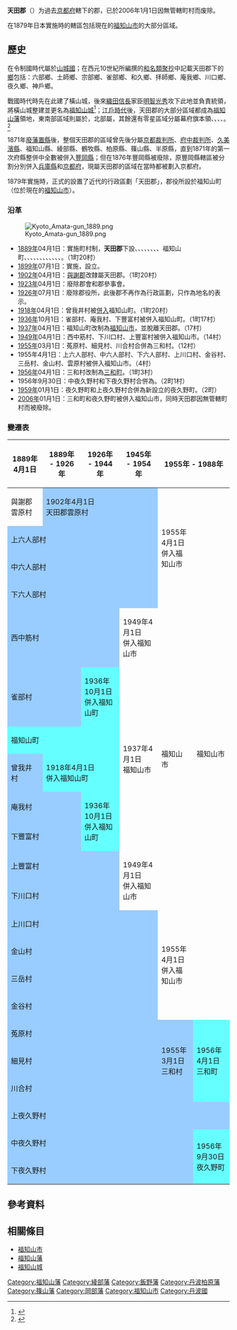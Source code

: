 {{日本郡 (廢除)
| 郡= 天田郡
| 日文原名= 天田郡
| 平假名= あまたぐん
| 羅馬字拼音= Amata-gun
| 地圖=
| 廢除時間= 2006年1月1日
| 廢除理由= 無管轄町村
| 廢除時處置= '''天田郡''' → [[福知山市|福知山市]]
| 現在郡= 福知山市
| 都道府縣= 京都府
| 町=2
| 村=
| 經度=
| 緯度=
| 注記=
|}}

'''天田郡'''（{{jpn|j=天田郡|hg=あまたぐん|rm=Amata gun|f=y}}）为過去[[京都府|京都府]]轄下的郡，已於2006年1月1日因無管轄町村而废除。

在1879年日本實施{{tsl|ja|郡区町村編制法|郡區町村編制法}}時的轄區包括現在的[[福知山市|福知山市]]的大部分區域。

== 歷史 ==

在令制國時代屬於[[山城國|山城國]]；在西元10世紀所編撰的[[和名類聚抄|和名類聚抄]]中記載天田郡下的[[鄉|鄉]]包括：六部鄉、土師鄉、宗部鄉、雀部鄉、和久鄉、拝師鄉、庵我鄉、川口鄉、夜久鄉、神戶鄉。

戰國時代時{{tsl|ja|塩見頼勝|鹽見頼勝}}先在此建了橫山城，後來[[織田信長|織田信長]]家臣[[明智光秀|明智光秀]]攻下此地並負責統領，將橫山城整建並更名為[[福知山城|福知山城]]<Ref name="Brief">
{{Cite web| url=http://www.city.fukuchiyama.kyoto.jp/about/fukuchiyama/outline/| title=概要| publisher=福知山市政府| accessdate=2017-06-08| language=ja| archive-url=https://web.archive.org/web/20171007211539/http://www.city.fukuchiyama.kyoto.jp/about/fukuchiyama/outline/| archive-date=2017-10-07| dead-url=yes}}
</ref>；[[江戶時代|江戶時代]]後，天田郡的大部分區域都成為[[福知山藩|福知山藩]]領地，東南部區域則屬於{{Tsl|ja|綾部藩}}，北部屬{{tsl|ja|飯野藩}}，其餘還有零星區域分屬幕府旗本領、{{tsl|ja|鶴牧藩}}、{{tsl|ja|丹波柏原藩}}、{{tsl|ja|篠山藩}}、{{tsl|ja|岡部藩}}。<ref>{{Cite web| url=http://www.rekihaku.ac.jp/up-cgi/login.pl?p=param/kyud/db_param| title=舊高舊領取調帳資料庫檢索| publisher=[[國立歷史民俗博物館|國立歷史民俗博物館]]| language=ja| accessdate=2020-10-05| archive-date=2020-08-25| archive-url=https://web.archive.org/web/20200825042351/http://www.rekihaku.ac.jp/up-cgi/login.pl?p=param%2Fkyud%2Fdb_param| dead-url=yes}}</ref>

1871年[[廢藩置縣|廢藩置縣]]後，整個天田郡的區域曾先後分屬[[京都裁判所|京都裁判所]]、[[府中裁判所|府中裁判所]]、[[久美濱縣|久美濱縣]]、福知山縣、綾部縣、鶴牧縣、柏原縣、篠山縣、半原縣，直到1871年的第一次府縣整併中全數被併入[[豐岡縣|豐岡縣]]；但在1876年豐岡縣被廢除，原豐岡縣轄區被分割分別併入[[兵庫縣|兵庫縣]]和[[京都府|京都府]]，現屬天田郡的區域在當時都被劃入京都府。

1879年實施{{tsl|ja|郡区町村編制法|郡區町村編制法}}時，正式的設置了近代的行政區劃「天田郡」，郡役所設於福知山町（位於現在的[[福知山市|福知山市]]）。

=== 沿革 ===
[[File:Kyoto_Amata-gun_1889.png|right]]

* [[1889年|1889年]]04月1日：實施町村制，'''天田郡'''下設{{tsl|ja|菟原村}}、{{tsl|ja|細見村}}、{{tsl|ja|川合村 (京都府)|川合村 (京都府)|川合村}}、{{tsl|ja|上六人部村}}、{{tsl|ja|中六人部村}}、{{tsl|ja|下六人部村}}、{{tsl|ja|西中筋村}}、{{tsl|ja|雀部村}}、福知山町、{{tsl|ja|曽我井村|曾我井村}}、{{tsl|ja|庵我村}}、{{tsl|ja|上豊富村|上豐富村}}、{{tsl|ja|下豊富村|下豐富村}}、{{tsl|ja|上川口村}}、{{tsl|ja|下川口村}}、{{tsl|ja|金山村 (京都府)|金山村 (京都府)|金山村}}、{{tsl|ja|三岳村_(京都府)|三岳村_(京都府)|三岳村}}、{{tsl|ja|金谷村 (京都府)|金谷村 (京都府)|金谷村}}、{{tsl|ja|上夜久野村}}、{{tsl|ja|中夜久野村}}、{{tsl|ja|下夜久野村}}。（1町20村）
* [[1899年|1899年]]07月1日：實施{{tsl|ja|郡制}}，設立{{tsl|ja|郡参事会|郡參事會}}。
* [[1902年|1902年]]04月1日：[[與謝郡|與謝郡]]{{tsl|ja|雲原村}}改隸屬天田郡。（1町20村）
* [[1923年|1923年]]04月1日：廢除郡會和郡參事會。
* [[1926年|1926年]]07月1日：廢除郡役所，此後郡不再作為行政區劃，只作為地名的表示。
* [[1918年|1918年]]04月1日：曾我井村被[[市町村合併|併入]]福知山町。（1町20村）
* [[1936年|1936年]]10月1日：雀部村、庵我村、下豐富村被併入福知山町。（1町17村）
* [[1937年|1937年]]04月1日：福知山町改制為[[福知山市|福知山市]]，並脫離天田郡。（17村）
* [[1949年|1949年]]04月1日：西中筋村、下川口村、上豐富村被併入福知山市。（14村）
* [[1955年|1955年]]03月1日：菟原村、細見村、川合村合併為三和村。（12村）
* 1955年4月1日：上六人部村、中六人部村、下六人部村、上川口村、金谷村、三岳村、金山村、雲原村被併入福知山市。（4村）
* [[1956年|1956年]]04月1日：三和村改制為[[三和町_(京都府)|三和町]]。（1町3村）
* 1956年9月30日：中夜久野村和下夜久野村合併為{{Tsl|ja|夜久野町}}。（2町1村）
* [[1959年|1959年]]01月1日：夜久野町和上夜久野村合併為新設立的夜久野町。（2町）
* [[2006年|2006年]]01月1日：三和町和夜久野町被併入福知山市，同時天田郡因無管轄町村而被廢除。

=== 變遷表 ===

{| class="wikitable" style="font-size:x-small;"
! 1889年4月1日
! 1889年 - 1926年
! colspan=2 | 1926年 - 1944年
! 1945年 - 1954年
! colspan=3 | 1955年 - 1988年
! 1989年 - 现在
! 现在
|-
|  與謝郡雲原村
| colspan=4 style="background-color:#9cf;" | 1902年4月1日<br />天田郡雲原村
| rowspan=4 | 1955年4月1日<br />併入福知山市
| rowspan=16 colspan=3 | 福知山市
| rowspan=22 | 福知山市
|-
| colspan=5 style="background-color:#9cf;" | 上六人部村
|-
| colspan=5 style="background-color:#9cf;" | 中六人部村
|-
| colspan=5 style="background-color:#9cf;" | 下六人部村
|-
| colspan=4 style="background-color:#9cf;" | 西中筋村
| 1949年4月1日<br />併入福知山市
| rowspan=8 | 福知山市
|-
| colspan=2 style="background-color:#9cf;" | 雀部村
| style="background-color:#6ff;" | 1936年10月1日<br />併入福知山町
| rowspan=5 colspan=2 | 1937年4月1日<br />福知山市
|-
| colspan=3 style="background-color:#6ff;" | 福知山町
|-
| style="background-color:#9cf;" | 曾我井村
| colspan=2 style="background-color:#6ff;" | 1918年4月1日<br />併入福知山町
|-
| colspan=2 style="background-color:#9cf;" | 庵我村
| rowspan=2 style="background-color:#6ff;" | 1936年10月1日<br />併入福知山町
|-
| colspan=2 style="background-color:#9cf;" | 下豐富村
|-
| colspan=4 style="background-color:#9cf;" | 上豐富村
| rowspan=2 | 1949年4月1日<br />併入福知山市
|-
| colspan=4 style="background-color:#9cf;" | 下川口村
|-
| colspan=5 style="background-color:#9cf;" | 上川口村
| rowspan=4 | 1955年4月1日<br />併入福知山市
|-
| colspan=5 style="background-color:#9cf;" | 金山村
|-
| colspan=5 style="background-color:#9cf;" | 三岳村
|-
| colspan=5 style="background-color:#9cf;" | 金谷村
|-
| colspan=5 style="background-color:#9cf;" | 菟原村
| rowspan=3 style="background-color:#9cf;" | 1955年3月1日<br />三和村
| rowspan=3 colspan=2 style="background-color:#6ff;" | 1956年4月1日<br />三和町
| rowspan=6 | 2006年1月1日<br />併入福知山市
|-
| colspan=5 style="background-color:#9cf;" | 細見村
|-
| colspan=5 style="background-color:#9cf;" | 川合村
|-
| colspan=7 style="background-color:#9cf;" | 上夜久野村
| rowspan=3 style="background-color:#6ff;" | 1959年1月1日<br />夜久野町
|-
| colspan=6 style="background-color:#9cf;" | 中夜久野村
| rowspan=2 style="background-color:#6ff;" | 1956年9月30日<br />夜久野町
|-
| colspan=6 style="background-color:#9cf;" | 下夜久野村
|}

== 參考資料 ==
{{Reflist}}

== 相關條目 ==
* [[福知山市|福知山市]]
* [[福知山藩|福知山藩]]
* [[福知山城|福知山城]]

{{丹波國的郡}}
{{Authority control}}

[[Category:福知山藩|Category:福知山藩]]
[[Category:綾部藩|Category:綾部藩]]
[[Category:飯野藩|Category:飯野藩]]
[[Category:丹波柏原藩|Category:丹波柏原藩]]
[[Category:篠山藩|Category:篠山藩]]
[[Category:岡部藩|Category:岡部藩]]
[[Category:福知山市|Category:福知山市]]
[[Category:丹波國|Category:丹波國]]